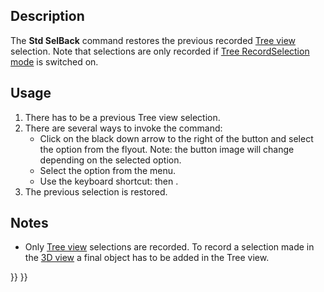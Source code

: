 <languages/>
<translate>

<!--T:1-->
{{Docnav
|[[Std_TreeSelection|TreeSelection]]
|[[Std_SelForward|SelForward]]
|[[Std_View_Menu|Std View Menu]]
|IconL=Std_TreeSelection.svg
|IconR=Std_SelForward.svg
|IconC=Freecad.svg
}}

<!--T:2-->
{{GuiCommand
|Name=Std SelBack
|MenuLocation=View → TreeView actions → Selection back
|Workbenches=All
|Shortcut={{KEY|S}} {{KEY|B}}
|Version=0.19
|SeeAlso=[[Std_SelForward|Std SelForward]]
}}

== Description == <!--T:3-->

<!--T:4-->
The '''Std SelBack''' command restores the previous recorded [[Tree_view|Tree view]] selection. Note that selections are only recorded if [[Std_TreeRecordSelection|Tree RecordSelection mode]] is switched on.

== Usage == <!--T:5-->

<!--T:6-->
# There has to be a previous Tree view selection.
# There are several ways to invoke the command:
#* Click on the black down arrow to the right of the {{Button|[[Image:Std_TreeSyncView.svg|16px]]}} button and select the {{MenuCommand|[[Image:Std_SelBack.svg|16px]] Selection back}} option from the flyout. Note: the button image will change depending on the selected option.
#* Select the {{MenuCommand|View → TreeView actions → [[Image:Std_SelBack.svg|16px]] Selection back}} option from the menu.
#* Use the keyboard shortcut: {{KEY|S}} then {{KEY|B}}.
# The previous selection is restored.

== Notes == <!--T:7-->

<!--T:8-->
* Only [[Tree_view|Tree view]] selections are recorded. To record a selection made in the [[3D_view|3D view]] a final object has to be added in the Tree view.


<!--T:9-->
{{Docnav
|[[Std_TreeSelection|TreeSelection]]
|[[Std_SelForward|SelForward]]
|[[Std_View_Menu|Std View Menu]]
|IconL=Std_TreeSelection.svg
|IconR=Std_SelForward.svg
|IconC=Freecad.svg
}}

</translate>
{{Std_Base_navi{{#translation:}}}}
{{Userdocnavi{{#translation:}}}}